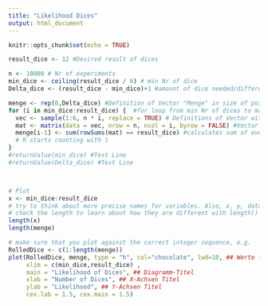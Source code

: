 ---
title: "Likelihood Dices"
output: html_document
---

```{r setup, include=FALSE}
knitr::opts_chunk$set(echo = TRUE)
```
```{r cars}
result_dice <- 12 #Desired result of dices

n <- 10000 # Nr of experiments
min_dice <- ceiling(result_dice / 6) # min Nr of dice
Delta_dice <- (result_dice - min_dice)+1 #amount of dice needed/difference between max and min

menge <- rep(0,Delta_dice) #Definition of Vector "Menge" in size of possible events (Delta_dice)
for (i in min_dice:result_dice) {  #for loop from min Nr of dices to max Nr of dices
  vec <- sample(1:6, n * i, replace = TRUE) # Definitions of Vector with random Nr in range of 1 to 6 
  mat <- matrix(data = vec, nrow = n, ncol = i, byrow = FALSE) #Vector converted into matrix
  menge[i-1] <- sum(rowSums(mat) == result_dice) #calculates sum of every row in matrix, compares it to desires result
  # R starts counting with 1 
}
#returnValue(min_dice) #Test Line
#returnValue(Delta_dice) #Test Line



# Plot
x <- min_dice:result_dice
# try to think about more precise names for variables. Also, x, y, data, sum can be problematic names for variables. 
# check the length to learn about how they are different with length()
length(x) 
length(menge)

# make sure that you plot against the correct integer sequence, e.g.
RolledDice <- c(1:length(menge))
plot(RolledDice, menge, type = "h", col="chocolate", lwd=10, ## Werte für X,Y-
     xlim = c(min_dice,result_dice) ,
     main = "Likelihood of Dices", ## Diagramm-Titel
     xlab = "Number of Dices", ## X-Achsen Titel
     ylab = "Likelihood", ## Y-Achsen Titel
     cex.lab = 1.5, cex.main = 1.5)

```

